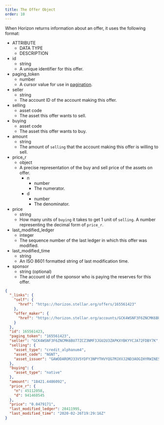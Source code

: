 ```yaml
---
title: The Offer Object
order: 10
---
```



When Horizon returns information about an offer, it uses the following format:

<AttributeTable>


- ATTRIBUTE
  - DATA TYPE
  - DESCRIPTION
- id
  - string
  - A unique identifier for this offer.
- paging_token
  - number
  - A cursor value for use in [pagination](../../introduction/pagination/index.mdx).
- seller
  - string
  - The account ID of the account making this offer.
- selling
  - asset code
  - The asset this offer wants to sell.
- buying
  - asset code
  - The asset this offer wants to buy.
- amount
  - string
  - The amount of `selling` that the account making this offer is willing to sell.
- price_r
  - object
  - A precise representation of the buy and sell price of the assets on offer.
    - n
      - number
      - The numerator.
    - d
      - number
      - The denominator.
- price
  - string
  - How many units of `buying` it takes to get 1 unit of `selling`. A number representing the decimal form of `price_r`.
- last_modified_ledger
  - integer
  - The sequence number of the last ledger in which this offer was modified.
- last_modified_time
  - string
  - An ISO 8601 formatted string of last modification time.
- sponsor
  - string (optional)
  - The account id of the sponsor who is paying the reserves for this offer.

</AttributeTable>


<ExampleResponse>


```json
{
  "_links": {
    "self": {
      "href": "https://horizon.stellar.org/offers/165561423"
    },
    "offer_maker": {
      "href": "https://horizon.stellar.org/accounts/GCK4WSNF3F6ZNCMK6BU77ZCZ3NMF3JGU2U3ZAPKXYBKYYCJA72FDBY7K"
    }
  },
  "id": 165561423,
  "paging_token": "165561423",
  "seller": "GCK4WSNF3F6ZNCMK6BU77ZCZ3NMF3JGU2U3ZAPKXYBKYYCJA72FDBY7K",
  "selling": {
    "asset_type": "credit_alphanum4",
    "asset_code": "NGNT",
    "asset_issuer": "GAWODAROMJ33V5YDFY3NPYTHVYQG7MJXVJ2ND3AOGIHYRWINES6ACCPD"
  },
  "buying": {
    "asset_type": "native"
  },
  "amount": "18421.4486092",
  "price_r": {
    "n": 45112058,
    "d": 941460545
  },
  "price": "0.0479171",
  "last_modified_ledger": 28411995,
  "last_modified_time": "2020-02-26T19:29:16Z"
}
```

</ExampleResponse>

